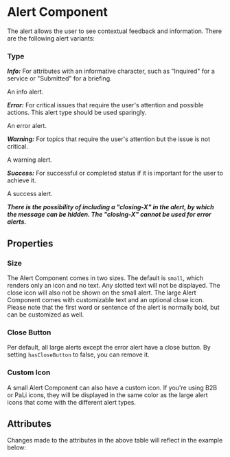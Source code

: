 

<Meta of={AlertStories} title="Status & Feedback" />

# Alert Component

The alert allows the user to see contextual feedback and information.
There are the following alert variants:

### Type

**_Info:_** For attributes with an informative character, such as "Inquired" for a service or "Submitted" for a briefing.

<b2b-alert opened size="large" type="info">An info alert.</b2b-alert>

**_Error:_** For critical issues that require the user's attention and possible actions. This alert type should be
used sparingly.

<b2b-alert opened size="large" type="error">An error alert.</b2b-alert>

**_Warning:_** For topics that require the user's attention but the issue is not critical.

<b2b-alert opened size="large" type="warning">A warning alert.</b2b-alert>

**_Success:_** For successful or completed status if it is important for the user to achieve it.

<b2b-alert opened size="large" type="success">A success alert.</b2b-alert>

**_There is the possibility of including a "closing-X" in the alert, by which the message can be hidden. The "closing-X" cannot be used for error alerts._**

## Properties

### Size

The Alert Component comes in two sizes. The default is `small`, which renders only an icon and no text. Any slotted text will not be displayed. The close icon will also not be shown on the small alert.
The large Alert Component comes with customizable text and an optional close icon. Please note that the first word or sentence of the alert is normally bold, but can be customized as well.

### Close Button

Per default, all large alerts except the error alert have a close button. By setting `hasCloseButton` to false, you can remove it.

### Custom Icon

A small Alert Component can also have a custom icon. If you're using B2B or PaLi icons, they will be displayed in the same color as the large alert icons
that come with the different alert types.

## Attributes

<ArgTypes of={AlertStories} />
Changes made to the attributes in the above table will reflect in the example below:
<Primary />
